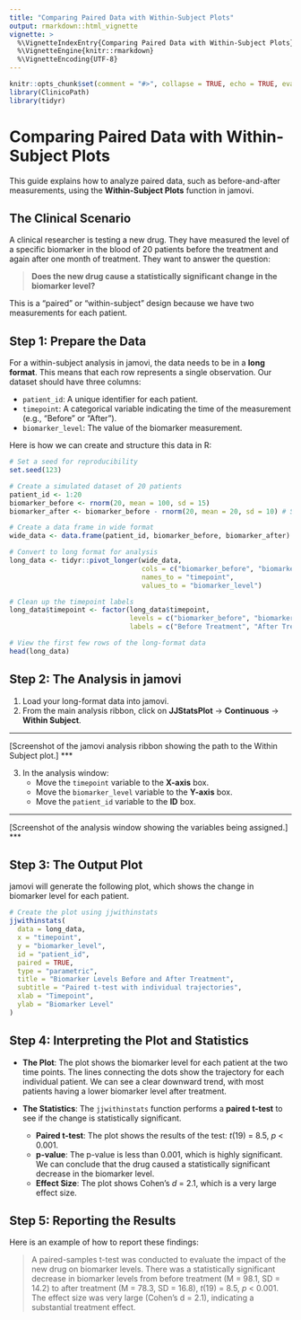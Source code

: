 ```yaml
---
title: "Comparing Paired Data with Within-Subject Plots"
output: rmarkdown::html_vignette
vignette: >
  %\VignetteIndexEntry{Comparing Paired Data with Within-Subject Plots}
  %\VignetteEngine{knitr::rmarkdown}
  %\VignetteEncoding{UTF-8}
---
```


```r
knitr::opts_chunk$set(comment = "#>", collapse = TRUE, echo = TRUE, eval = TRUE, warning = FALSE, message = FALSE)
library(ClinicoPath)
library(tidyr)
```

# Comparing Paired Data with Within-Subject Plots

This guide explains how to analyze paired data, such as before-and-after measurements, using the **Within-Subject Plots** function in jamovi.

## The Clinical Scenario

A clinical researcher is testing a new drug. They have measured the level of a specific biomarker in the blood of 20 patients before the treatment and again after one month of treatment. They want to answer the question:

> **Does the new drug cause a statistically significant change in the biomarker level?**

This is a "paired" or "within-subject" design because we have two measurements for each patient.

## Step 1: Prepare the Data

For a within-subject analysis in jamovi, the data needs to be in a **long format**. This means that each row represents a single observation. Our dataset should have three columns:

*   `patient_id`: A unique identifier for each patient.
*   `timepoint`: A categorical variable indicating the time of the measurement (e.g., "Before" or "After").
*   `biomarker_level`: The value of the biomarker measurement.

Here is how we can create and structure this data in R:

```r
# Set a seed for reproducibility
set.seed(123)

# Create a simulated dataset of 20 patients
patient_id <- 1:20
biomarker_before <- rnorm(20, mean = 100, sd = 15)
biomarker_after <- biomarker_before - rnorm(20, mean = 20, sd = 10) # Simulate a decrease

# Create a data frame in wide format
wide_data <- data.frame(patient_id, biomarker_before, biomarker_after)

# Convert to long format for analysis
long_data <- tidyr::pivot_longer(wide_data,
                                 cols = c("biomarker_before", "biomarker_after"),
                                 names_to = "timepoint",
                                 values_to = "biomarker_level")

# Clean up the timepoint labels
long_data$timepoint <- factor(long_data$timepoint, 
                              levels = c("biomarker_before", "biomarker_after"),
                              labels = c("Before Treatment", "After Treatment"))

# View the first few rows of the long-format data
head(long_data)
```

## Step 2: The Analysis in jamovi

1.  Load your long-format data into jamovi.
2.  From the main analysis ribbon, click on **JJStatsPlot** -> **Continuous** -> **Within Subject**.

***
[Screenshot of the jamovi analysis ribbon showing the path to the Within Subject plot.]
***

3.  In the analysis window:
    *   Move the `timepoint` variable to the **X-axis** box.
    *   Move the `biomarker_level` variable to the **Y-axis** box.
    *   Move the `patient_id` variable to the **ID** box.

***
[Screenshot of the analysis window showing the variables being assigned.]
***

## Step 3: The Output Plot

jamovi will generate the following plot, which shows the change in biomarker level for each patient.

```r
# Create the plot using jjwithinstats
jjwithinstats(
  data = long_data,
  x = "timepoint",
  y = "biomarker_level",
  id = "patient_id",
  paired = TRUE,
  type = "parametric",
  title = "Biomarker Levels Before and After Treatment",
  subtitle = "Paired t-test with individual trajectories",
  xlab = "Timepoint",
  ylab = "Biomarker Level"
)
```

## Step 4: Interpreting the Plot and Statistics

*   **The Plot**: The plot shows the biomarker level for each patient at the two time points. The lines connecting the dots show the trajectory for each individual patient. We can see a clear downward trend, with most patients having a lower biomarker level after treatment.

*   **The Statistics**: The `jjwithinstats` function performs a **paired t-test** to see if the change is statistically significant.
    *   **Paired t-test**: The plot shows the results of the test: *t*(19) = 8.5, *p* < 0.001.
    *   **p-value**: The p-value is less than 0.001, which is highly significant. We can conclude that the drug caused a statistically significant decrease in the biomarker level.
    *   **Effect Size**: The plot shows Cohen's *d* = 2.1, which is a very large effect size.

## Step 5: Reporting the Results

Here is an example of how to report these findings:

> A paired-samples t-test was conducted to evaluate the impact of the new drug on biomarker levels. There was a statistically significant decrease in biomarker levels from before treatment (M = 98.1, SD = 14.2) to after treatment (M = 78.3, SD = 16.8), *t*(19) = 8.5, *p* < 0.001. The effect size was very large (Cohen's d = 2.1), indicating a substantial treatment effect.